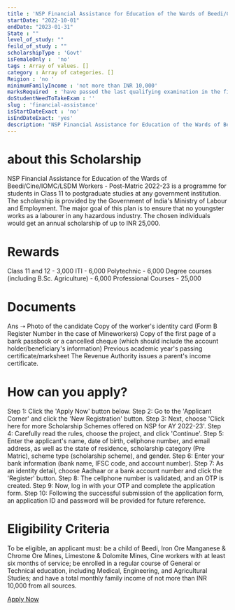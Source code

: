 ```yaml
---
title : 'NSP Financial Assistance for Education of the Wards of Beedi/Cine/IOMC/LSDM Workers - Post-Matric 2022-23'
startDate: "2022-10-01"
endDate: "2023-01-31"
State : ""
level_of_study: ""
feild_of_study : "" 
scholarshipType : 'Govt'
isFemaleOnly :  'no'
tags : Array of values. []
category : Array of categories. []
Reigion : 'no '
minimumFamilyIncome : 'not more than INR 10,000'
marksRequired  : 'have passed the last qualifying examination in the first attempt'
doStudentNeedToTakeExam : ''
slug : 'financial-assistance'
isStartDateExact : 'no'
isEndDateExact: 'yes'
description: "NSP Financial Assistance for Education of the Wards of Beedi/Cine/IOMC/LSDM Workers - Post-Matric 2022-23 is a programme for students in Class 11 to postgraduate studies at any government institution. The scholarship is provided by the Government of India's Ministry of Labour and Employment. The major goal of this plan is to ensure that no youngster works as a labourer in any hazardous industry."
---
```



# about this Scholarship
NSP Financial Assistance for Education of the Wards of Beedi/Cine/IOMC/LSDM Workers - Post-Matric 2022-23 is a programme for students in Class 11 to postgraduate studies at any government institution. The scholarship is provided by the Government of India's Ministry of Labour and Employment. The major goal of this plan is to ensure that no youngster works as a labourer in any hazardous industry. The chosen individuals would get an annual scholarship of up to INR 25,000.

# Rewards
Class  11 and 12 -	3,000
ITI              -	6,000
Polytechnic	     - 6,000
Degree courses (including B.Sc. Agriculture) - 6,000
Professional Courses -	25,000

# Documents
Ans ➝ Photo of the candidate
Copy of the worker's identity card (Form B Register Number in the case of Mineworkers)
Copy of the first page of a bank passbook or a cancelled cheque (which should include the account holder/beneficiary's information)
Previous academic year's passing certificate/marksheet
The Revenue Authority issues a parent's income certificate.


# How can you apply?
Step 1: Click the 'Apply Now' button below. 
Step 2: Go to the 'Applicant Corner' and click the 'New Registration' button.
Step 3: Next, choose 'Click here for more Scholarship Schemes offered on NSP for AY 2022-23'.
Step 4: Carefully read the rules, choose the project, and click 'Continue'. 
Step 5: Enter the applicant's name, date of birth, cellphone number, and email address, as well as the state of residence, scholarship category (Pre Matric), scheme type (scholarship scheme), and gender.
Step 6: Enter your bank information (bank name, IFSC code, and account number).
Step 7: As an identity detail, choose Aadhaar or a bank account number and click the 'Register' button.
Step 8: The cellphone number is validated, and an OTP is created.
Step 9: Now, log in with your OTP and complete the application form.
Step 10: Following the successful submission of the application form, an application ID and password will be provided for future reference.




# Eligibility Criteria
To be eligible, an applicant must: be a child of Beedi, Iron Ore Manganese & Chrome Ore Mines, Limestone & Dolomite Mines, Cine workers with at least six months of service; be enrolled in a regular course of General or Technical education, including Medical, Engineering, and Agricultural Studies; and have a total monthly family income of not more than INR 10,000 from all sources. 
 

[Apply Now]()

